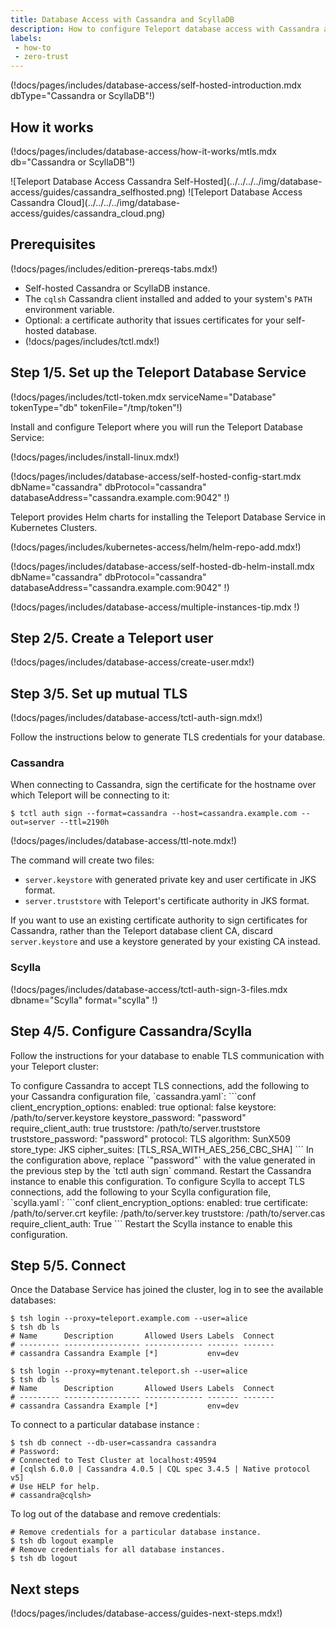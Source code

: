 ```yaml
---
title: Database Access with Cassandra and ScyllaDB
description: How to configure Teleport database access with Cassandra and ScyllaDB.
labels:
 - how-to
 - zero-trust
---
```


(!docs/pages/includes/database-access/self-hosted-introduction.mdx dbType="Cassandra or ScyllaDB"!)

## How it works

(!docs/pages/includes/database-access/how-it-works/mtls.mdx db="Cassandra or ScyllaDB"!)

<Tabs>
<TabItem scope={["oss", "enterprise"]} label="Self-Hosted">
![Teleport Database Access Cassandra Self-Hosted](../../../../img/database-access/guides/cassandra_selfhosted.png)
</TabItem>
<TabItem scope={["cloud"]} label="Teleport Enterprise Cloud">
![Teleport Database Access Cassandra Cloud](../../../../img/database-access/guides/cassandra_cloud.png)
</TabItem>

</Tabs>

## Prerequisites

(!docs/pages/includes/edition-prereqs-tabs.mdx!)

- Self-hosted Cassandra or ScyllaDB instance.
- The `cqlsh` Cassandra client installed and added to your system's `PATH` environment variable.
- Optional: a certificate authority that issues certificates for
  your self-hosted database.
- (!docs/pages/includes/tctl.mdx!)

## Step 1/5. Set up the Teleport Database Service

(!docs/pages/includes/tctl-token.mdx serviceName="Database" tokenType="db" tokenFile="/tmp/token"!)

Install and configure Teleport where you will run the Teleport Database Service:

<Tabs>
<TabItem label="Linux Server">

(!docs/pages/includes/install-linux.mdx!)

(!docs/pages/includes/database-access/self-hosted-config-start.mdx dbName="cassandra" dbProtocol="cassandra" databaseAddress="cassandra.example.com:9042" !)

</TabItem>
<TabItem label="Kubernetes Cluster">
  Teleport provides Helm charts for installing the Teleport Database Service in Kubernetes Clusters.

  (!docs/pages/includes/kubernetes-access/helm/helm-repo-add.mdx!)

  (!docs/pages/includes/database-access/self-hosted-db-helm-install.mdx dbName="cassandra" dbProtocol="cassandra" databaseAddress="cassandra.example.com:9042" !)
</TabItem>
</Tabs>

(!docs/pages/includes/database-access/multiple-instances-tip.mdx !)

## Step 2/5. Create a Teleport user

(!docs/pages/includes/database-access/create-user.mdx!)

## Step 3/5. Set up mutual TLS

(!docs/pages/includes/database-access/tctl-auth-sign.mdx!)

Follow the instructions below to generate TLS credentials for your database.

### Cassandra

When connecting to Cassandra, sign the certificate for the hostname over which
Teleport will be connecting to it:

```code
$ tctl auth sign --format=cassandra --host=cassandra.example.com --out=server --ttl=2190h
```

(!docs/pages/includes/database-access/ttl-note.mdx!)

The command will create two files:
- `server.keystore` with  generated private key and user certificate in JKS format.
- `server.truststore` with Teleport's certificate authority in JKS format.

If you want to use an existing certificate authority to sign certificates
for Cassandra, rather than the Teleport database client CA, discard
`server.keystore` and use a keystore generated by your existing CA instead.

### Scylla

(!docs/pages/includes/database-access/tctl-auth-sign-3-files.mdx dbname="Scylla" format="scylla" !)

## Step 4/5. Configure Cassandra/Scylla

Follow the instructions for your database to enable TLS communication with your Teleport cluster:

<Tabs>
  <TabItem label="Cassandra">
    To configure Cassandra to accept TLS connections, add the following to your
    Cassandra configuration file, `cassandra.yaml`:
    ```conf
    client_encryption_options:
      enabled: true
      optional: false
      keystore: /path/to/server.keystore
      keystore_password: "password"
      require_client_auth: true
      truststore: /path/to/server.truststore
      truststore_password: "password"
      protocol: TLS
      algorithm: SunX509
      store_type: JKS
      cipher_suites: [TLS_RSA_WITH_AES_256_CBC_SHA]
    ```
    In the configuration above, replace `"password"` with the value generated in the previous step by the `tctl auth sign` command.
    Restart the Cassandra instance to enable this configuration.

  </TabItem>
  <TabItem label="Scylla">
    To configure Scylla to accept TLS connections, add the following to your Scylla configuration file, `scylla.yaml`:
    ```conf
    client_encryption_options:
      enabled: true
      certificate: /path/to/server.crt
      keyfile: /path/to/server.key
      truststore:  /path/to/server.cas
      require_client_auth: True
    ```
    Restart the Scylla instance to enable this configuration.
  </TabItem>
</Tabs>

## Step 5/5. Connect

Once the Database Service has joined the cluster, log in to see the available
databases:

<Tabs>
<TabItem scope={["oss", "enterprise"]} label="Self-Hosted">

  ```code
  $ tsh login --proxy=teleport.example.com --user=alice
  $ tsh db ls
  # Name      Description       Allowed Users Labels  Connect
  # --------- ----------------- ------------- ------- -------
  # cassandra Cassandra Example [*]           env=dev
  ```

</TabItem>
<TabItem scope={["cloud"]} label="Teleport Enterprise Cloud">

  ```code
  $ tsh login --proxy=mytenant.teleport.sh --user=alice
  $ tsh db ls
  # Name      Description       Allowed Users Labels  Connect
  # --------- ----------------- ------------- ------- -------
  # cassandra Cassandra Example [*]           env=dev
  ```

</TabItem>

</Tabs>

To connect to a particular database instance :
```code
$ tsh db connect --db-user=cassandra cassandra
# Password:
# Connected to Test Cluster at localhost:49594
# [cqlsh 6.0.0 | Cassandra 4.0.5 | CQL spec 3.4.5 | Native protocol v5]
# Use HELP for help.
# cassandra@cqlsh>
```

To log out of the database and remove credentials:

```code
# Remove credentials for a particular database instance.
$ tsh db logout example
# Remove credentials for all database instances.
$ tsh db logout
```

## Next steps

(!docs/pages/includes/database-access/guides-next-steps.mdx!)

